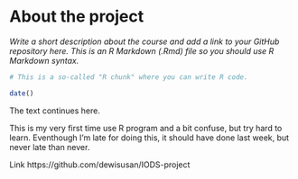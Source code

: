 
# About the project

*Write a short description about the course and add a link to your GitHub repository here. This is an R Markdown (.Rmd) file so you should use R Markdown syntax.*

```r
# This is a so-called "R chunk" where you can write R code.

date()

```
The text continues here.

This is my very first time use R program and a bit confuse, but try hard to learn. Eventhough I'm late for doing this, it should have done last week, but never late than never.

Link
https://github.com/dewisusan/IODS-project
